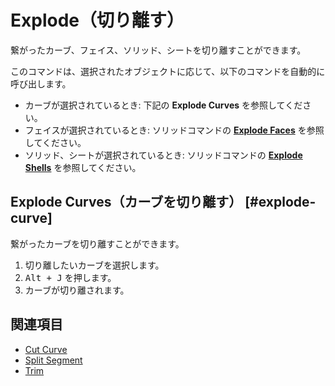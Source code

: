 
# Explode（切り離す）

<Reference shortcut="Alt + J" command="Explode" button="" />

繋がったカーブ、フェイス、ソリッド、シートを切り離すことができます。

このコマンドは、選択されたオブジェクトに応じて、以下のコマンドを自動的に呼び出します。
- カーブが選択されているとき: 下記の **Explode Curves** を参照してください。
- フェイスが選択されているとき: ソリッドコマンドの [**Explode Faces**](../solid/explode#explode-faces) を参照してください。
- ソリッド、シートが選択されているとき: ソリッドコマンドの [**Explode Shells**](../solid/explode#explode-sheets) を参照してください。

## Explode Curves（カーブを切り離す） [#explode-curve]

繋がったカーブを切り離すことができます。

1. 切り離したいカーブを選択します。
2. <kbd>Alt + J</kbd> を押します。
3. カーブが切り離されます。

## 関連項目
- [Cut Curve](./cut-curve)
- [Split Segment](./split-segment)
- [Trim](./trim)











